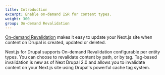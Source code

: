 ```yaml
---
title: Introduction
excerpt: Enable on-demand ISR for content types.
weight: 300
group: On-demand Revalidation
---
```


[On-demand Revalidation](https://nextjs.org/docs/app/building-your-application/data-fetching/fetching-caching-and-revalidating#on-demand-revalidation) makes it easy to update your Next.js site when content on Drupal is created, updated or deleted.

Next.js for Drupal supports On-demand Revalidation configurable per entity types. You can choose to revalidate content by path, or by tag. Tag-based invalidation is new as of Next Drupal 2.0 and allows you to invalidate content on your Next.js site using Drupal's powerful cache tag system.
